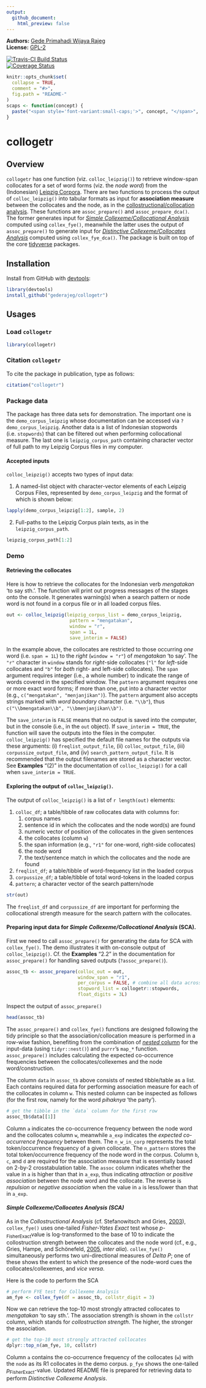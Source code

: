 ```yaml
---
output:
  github_document:
    html_preview: false
---
```


<!-- README.md is generated from README.Rmd. Please edit that file -->

**Authors:** [Gede Primahadi Wijaya Rajeg](https://figshare.com/authors/Gede_Primahadi_Wijaya_Rajeg/1234749)<br/>
**License:** [GPL-2](https://www.gnu.org/licenses/old-licenses/gpl-2.0.en.html)<br/>

[![Travis-CI Build Status](https://travis-ci.org/gederajeg/collogetr.svg?branch=master)](https://travis-ci.org/gederajeg/collogetr)<br/>
[![Coverage Status](https://img.shields.io/codecov/c/github/gederajeg/collogetr/master.svg)](https://codecov.io/github/gederajeg/collogetr?branch=master)


```r
knitr::opts_chunk$set(
  collapse = TRUE,
  comment = "#>",
  fig.path = "README-"
)
scaps <- function(concept) {
  paste("<span style='font-variant:small-caps;'>", concept, "</span>", sep="")
}
```

# collogetr

## Overview

`collogetr` has one function (viz. `colloc_leipzig()`) to retrieve window-span collocates for a set of word forms (viz. the *node word*) from the (Indonesian) [Leipzig Corpora](http://wortschatz.uni-leipzig.de/en/download). There are two functions to process the output of `colloc_leipzig()` into tabular formats as input for **association measure** between the collocates and the node, as in the [collostructional/collocation analysis](http://www.linguistics.ucsb.edu/faculty/stgries/teaching/groningen/index.html). These functions are `assoc_prepare()` and `assoc_prepare_dca()`. The former generates input for [*Simple Collexeme/Collocational Analysis*](http://www.linguistics.ucsb.edu/faculty/stgries/research/2003_AS-STG_Collostructions_IJCL.pdf) computed using `collex_fye()`, meanwhile the latter uses the output of `assoc_prepare()` to generate input for [*Distinctive Collexeme/Collocates Analysis*](http://www.linguistics.ucsb.edu/faculty/stgries/research/2004_STG-AS_ExtendingCollostructions_IJCL.pdf) computed using `collex_fye_dca()`. The package is built on top of the core [tidyverse](https://www.tidyverse.org) packages.

## Installation

Install from GitHub with [devtools](https://github.com/hadley/devtools):

```r
library(devtools)
install_github("gederajeg/collogetr")
```

## Usages

### Load `collogetr`
```r
library(collogetr)
```

### Citation `collogetr`

To cite the package in publication, type as follows:
```r
citation("collogetr")
```

### Package data

The package has three data sets for demonstration. The important one is the `demo_corpus_leipzig` whose documentation can be accessed via `?demo_corpus_leipzig`. Another data is a list of Indonesian stopwords (i.e. `stopwords`) that can be filtered out when performing collocational measure. The last one is `leipzig_corpus_path` containing character vector of full path to my Leipzig Corpus files in my computer.

#### Accepted inputs

`colloc_leipzig()` accepts two types of input data:

1. A named-list object with character-vector elements of each Leipzig Corpus Files, represented by `demo_corpus_leipzig` and the format of which is shown below:

```r
lapply(demo_corpus_leipzig[1:2], sample, 2)
```

2. Full-paths to the Leipzig Corpus plain texts, as in the `leipzig_corpus_path`.

```r
leipzig_corpus_path[1:2]
```

### Demo

#### Retrieving the collocates

Here is how to retrieve the collocates for the Indonesian verb *mengatakan* 'to say sth.'. The function will print out progress messages of the stages onto the console. It generates warning(s) when a search pattern or node word is not found in a corpus file or in all loaded corpus files.

```r
out <- colloc_leipzig(leipzig_corpus_list = demo_corpus_leipzig,
                       pattern = "mengatakan",
                       window = "r",
                       span = 1L,
                       save_interim = FALSE)
```

In the example above, the collocates are restricted to those occurring _one_ word (i.e. `span = 1L`) to the _right_ (`window = "r"`) of *mengatakan* 'to say'. The `"r"` character in `window` stands for *right*-side collocates (`"l"` for *left*-side collocates and `"b"` for *both* right- and left-side collocates). The `span` argument requires integer (i.e., a whole number) to indicate the range of words covered in the specified window. The `pattern` argument requires one or more exact word forms; if more than one, put into a character vector (e.g., `c("mengatakan", "menjanjikan")`). The `pattern` argument also accepts strings marked with *word boundary* character (i.e. `"\\b"`), thus `c("\\bmengatakan\\b", "\\bmenjanjikan\\b")`. 

The `save_interim` is `FALSE` means that no output is saved into the computer, but in the console (i.e., in the `out` object). If `save_interim = TRUE`, the function will save the outputs into the files in the computer. `colloc_leipzig()` has specified the default file names for the outputs via these arguments: (i) `freqlist_output_file`, (ii) `colloc_output_file`, (iii) `corpussize_output_file`, and (iv) `search_pattern_output_file`. It is recommended that the output filenames are stored as a character vector. See **Examples** "(2)" in the documentation of `colloc_leipzig()` for a call when `save_interim = TRUE`.

#### Exploring the output of `colloc_leipzig()`.

The output of `colloc_leipzig()` is a list of `r length(out)` elements:

1. `colloc_df`; a table/tibble of raw collocates data with columns for:
    1. corpus names
    2. sentence id in which the collocates and the node word(s) are found
    3. numeric vector of position of the collocates in the given sentences
    4. the collocates (column `w`)
    5. the span information (e.g., `"r1"` for one-word, right-side collocates)
    6. the node word
    7. the text/sentence match in which the collocates and the node are found
2. `freqlist_df`; a table/tibble of word-frequency list in the loaded corpus
3. `corpussize_df`; a table/tibble of total word-tokens in the loaded corpus
4. `pattern`; a character vector of the search pattern/node

```r
str(out)
```

The `freqlist_df` and `corpussize_df` are important for performing the collocational strength measure for the search pattern with the collocates.

#### Preparing input data for *Simple Collexeme/Collocational Analysis* (SCA).

First we need to call `assoc_prepare()` for generating the data for SCA with `collex_fye()`. The demo illustrates it with on-console output of `colloc_leipzig()`. Cf. the **Examples** "2.2" in the documentation for `assoc_prepare()` for handling saved outputs (`?assoc_prepare()`).

```r
assoc_tb <- assoc_prepare(colloc_out = out, 
                          window_span = "r1",
                          per_corpus = FALSE, # combine all data across corpus
                          stopword_list = collogetr::stopwords,
                          float_digits = 3L)
```

Inspect the output of `assoc_prepare()`
```r
head(assoc_tb)
```

The `assoc_prepare()` and `collex_fye()` functions are designed following the tidy principle so that the association/collocation measure is performed in a row-wise fashion, benefiting from the combination of [*nested* column](http://r4ds.had.co.nz/many-models.html#list-columns-1) for the input-data (using `tidyr::nest()`) and `purrr`'s `map_*` function. `assoc_prepare()` includes calculating the expected co-occurrence frequencies between the collocates/collexemes and the node word/construction. 

The column `data` in `assoc_tb` above consists of nested tibble/table as a list. Each contains required data for performing association measure for each of the collocates in column `w`. This nested column can be inspected as follows (for the first row, namely for the word *pihaknya* 'the party').

```r
# get the tibble in the `data` column for the first row
assoc_tb$data[[1]]
```

Column `a` indicates the co-occurrence frequency between the node word and the collocates column `w`, meanwhile `a_exp` indicates the *expected co-occurrence frequency* between them. The `n_w_in_corp` represents the total token/occurrence frequency of a given collocate. The `n_pattern` stores the total token/occurrence frequency of the node word in the corpus. Column `b`, `c`, and `d` are required for the association measure that is essentially based on 2-by-2 crosstabulation table. The `assoc` column indicates whether the value in `a` is higher than that in `a_exp`, thus indicating *attraction* or *positive association* between the node word and the collocate. The reverse is *repulsion* or *negative association* when the value in `a` is less/lower than that in `a_exp`.

#### *Simple Collexeme/Collocates Analysis (SCA)*

As in the *Collostructional Analysis* (cf. Stefanowitsch and Gries, [2003](http://www.linguistics.ucsb.edu/faculty/stgries/research/2003_AS-STG_Collostructions_IJCL.pdf)), `collex_fye()` uses one-tailed *Fisher-Yates Exact* test whose *p*-~FisherExact~value is log-transformed to the base of 10 to indicate the collostruction strength between the collocates and the node word (cf., e.g., Gries, Hampe, and Schönefeld, [2005](http://www.linguistics.ucsb.edu/faculty/stgries/research/2005_STG-BH-DS_CollStr-vs-Freq_CogLing.pdf), *inter alia*). `collex_fye()` simultaneously performs two uni-directional measures of *Delta P*; one of these shows the extent to which the presence of the node-word cues the collocates/collexemes, and *vice versa*.

Here is the code to perform the SCA

```r
# perform FYE test for Collexeme Analysis
am_fye <- collex_fye(df = assoc_tb, collstr_digit = 3)
```

Now we can retrieve the top-10 most strongly attracted collocates to *mengatakan* 'to say sth.'. The association strength is shown in the `collstr` column, which stands for *collostruction strength*. The higher, the stronger the association.

```r
# get the top-10 most strongly attracted collocates
dplyr::top_n(am_fye, 10, collstr)
```

Column `a` contains the co-occurrence frequency of the collocates (`w`) with the `node` as its R1 collocates in the demo corpus. `p_fye` shows the one-tailed *p*~FisherExact~-value. Updated README file is prepared for retrieving data to perform *Distinctive Collexeme Analysis*.
